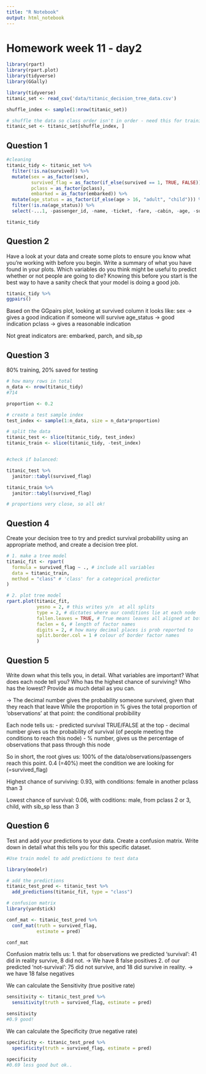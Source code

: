 ```yaml
---
title: "R Notebook"
output: html_notebook
---
```


# Homework week 11 - day2

```r
library(rpart)
library(rpart.plot)
library(tidyverse)
library(GGally)

library(tidyverse)
titanic_set <- read_csv('data/titanic_decision_tree_data.csv')

shuffle_index <- sample(1:nrow(titanic_set))

# shuffle the data so class order isn't in order - need this for training/testing split later on 
titanic_set <- titanic_set[shuffle_index, ]
```

## Question 1


```r
#cleaning
titanic_tidy <- titanic_set %>% 
  filter(!is.na(survived)) %>% 
  mutate(sex = as_factor(sex),
         survived_flag = as_factor(if_else(survived == 1, TRUE, FALSE)),
         pclass = as_factor(pclass),
         embarked = as_factor(embarked)) %>% 
  mutate(age_status = as_factor(if_else(age > 16, "adult", "child"))) %>% 
  filter(!is.na(age_status)) %>% 
  select(-...1, -passenger_id, -name, -ticket, -fare, -cabin, -age, -survived)

titanic_tidy
```

## Question 2

Have a look at your data and create some plots to ensure you know what you’re 
working with before you begin. Write a summary of what you have found in your 
plots. Which variables do you think might be useful to predict whether or not 
people are going to die? Knowing this before you start is the best way to have 
a sanity check that your model is doing a good job.

```r
titanic_tidy %>% 
ggpairs()

```

Based on the GGpairs plot, looking at survived column it looks like:
sex -> gives a good indication if someone will survive
age_status -> good indication
pclass -> gives a reasonable indication 

Not great indicators are:  embarked, parch, and sib_sp

## Question 3

80% training, 20% saved for testing

```r
# how many rows in total
n_data <- nrow(titanic_tidy)
#714

proportion <- 0.2

# create a test sample index
test_index <- sample(1:n_data, size = n_data*proportion)

# split the data
titanic_test <- slice(titanic_tidy, test_index)
titanic_train <- slice(titanic_tidy, -test_index)


#check if balanced:

titanic_test %>% 
  janitor::tabyl(survived_flag)

titanic_train %>% 
  janitor::tabyl(survived_flag)

# proportions very close, so all ok!
```

## Question 4

Create your decision tree to try and predict survival probability using an 
appropriate method, and create a decision tree plot.

```r
# 1. make a tree model
titanic_fit <- rpart(
  formula = survived_flag ~ ., # include all variables
  data = titanic_train,
  method = "class" # 'class' for a categorical predictor
)

# 2. plot tree model
rpart.plot(titanic_fit,
           yesno = 2, # this writes y/n  at all splits
           type = 2, # dictates where our conditions lie at each node
           fallen.leaves = TRUE, # True means leaves all aligned at bottom
           faclen = 6, # length of factor names
           digits = 2, # how many decimal places is prob reported to
           split.border.col = 1 # colour of border factor names
           )
```

## Question 5

Write down what this tells you, in detail. What variables are important? 
What does each node tell you? Who has the highest chance of surviving? 
Who has the lowest? Provide as much detail as you can.

-> The decimal number gives the probability someone survived, given that they reach that leave
  While the proportion in % gives the total proportion of 'observations' at that point: the conditional probibility
  
Each node tells us:
  - predicted survival TRUE/FALSE at the top
  - decimal number gives us the probability of survival (of people meeting the conditions to reach this node)
  - % number, gives us the percentage of observations that pass through this node

So in short, the root gives us: 100% of the data/observations/passengers reach this point.
0.4 (=40%) meet the condition we are looking for (=survived_flag)

Highest chance of surviving:
0.93, with conditions: female in another pclass than 3

Lowest chance of survival:
0.06, with coditions: male, from pclass 2 or 3, child, with sib_sp less than 3

## Question 6

Test and add your predictions to your data. Create a confusion matrix. Write down 
in detail what this tells you for this specific dataset.

```r
#Use train model to add predictions to test data

library(modelr)

# add the predictions
titanic_test_pred <- titanic_test %>%
  add_predictions(titanic_fit, type = "class")

# confusion matrix
library(yardstick)

conf_mat <- titanic_test_pred %>% 
  conf_mat(truth = survived_flag,
           estimate = pred)

conf_mat
```
Confusion matrix tells us:
1. that for observations we predicted 'survival': 41 did in reality survive, 8 did not. 
  -> We have 8 false positives
2. of our predicted 'not-survival': 75 did not survive, and 18 did survive in reality.
  -> we have 18 false negatives
  
We can calculate the Sensitivity (true positive rate)
```r
sensitivity <- titanic_test_pred %>% 
  sensitivity(truth = survived_flag, estimate = pred)

sensitivity
#0.9 good!
```

We can calculate the Specificity (true negative rate)

```r
specificity <- titanic_test_pred %>% 
  specificity(truth = survived_flag, estimate = pred)

specificity
#0.69 less good but ok..
```










